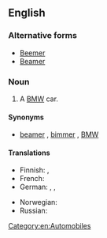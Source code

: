 {{also|beamer}}
==English==
{{wikipedia}}
===Alternative forms===
* [[Beemer]]
* [[Beamer]]

===Noun===
{{en-noun}}

# {{context|slang|lang=en}} A [[BMW]] car.

====Synonyms====
* {{sense|BMW}} [[beamer]] , [[bimmer]] , [[BMW]]

====Translations====
{{trans-top|slang term for a BMW car or motorcycle}}
* Finnish: {{t+|fi|bemari}},  {{t-|fi|bemu}}
* French: {{qualifier|colloquial}} {{t+|fr|BM|f}}
* German: {{qualifier|colloquial}} {{t-|de|BüMW}}, {{t+|de|Brenner}}, {{t-|de|BähmWähh}}
{{trans-mid}}
* Norwegian: {{t-|no|beamer|m}}
* Russian: {{t+|ru|бумер|m|tr=búmer|alt=бу́мер}}
{{trans-bottom}}

[[Category:en:Automobiles]]